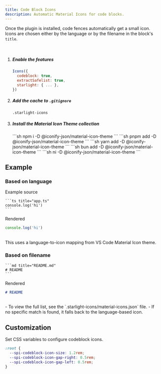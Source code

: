 ```yaml
---
title: Code Block Icons
description: Automatic Material Icons for code blocks.
---
```



Once the plugin is installed, code fences automatically get a small icon.
Icons are chosen either by the language or by the filename in the block's `title`.

<br />

<Steps>

1. ##### Enable the features

    ```js title="astro.config.mjs" ins={2-3}
    Icons({
      codeblock: true,
      extractSafelist: true,
      starlight: { ... },
    })
    ```

2. ##### Add the cache to `.gitignore`

    ```txt title=".gitignore"
    .starlight-icons
    ```

3. ##### Install the Material Icon Theme collection

    <Tabs syncKey="pkg-material-icons">
      <TabItem label="npm">
        ```sh
        npm i -D @iconify-json/material-icon-theme
        ```
      </TabItem>
      <TabItem label="pnpm">
        ```sh
        pnpm add -D @iconify-json/material-icon-theme
        ```
      </TabItem>
      <TabItem label="yarn">
        ```sh
        yarn add -D @iconify-json/material-icon-theme
        ```
      </TabItem>
      <TabItem label="bun">
        ```sh
        bun add -D @iconify-json/material-icon-theme
        ```
      </TabItem>
      <TabItem label="ni">
        ```sh
        ni -D @iconify-json/material-icon-theme
        ```
      </TabItem>
    </Tabs>

</Steps>

## Example

### Based on language

Example source

````mdx
```ts title="app.ts"
console.log('hi')
```
````

Rendered

```ts title="app.ts"
console.log('hi')
```

<br />

<Aside type="tip" icon="i-ph:lightbulb-bold">
  This uses a language-to-icon mapping from <Link href="https://github.com/material-extensions/vscode-material-icon-theme">VS Code Material Icon theme</Link>.
</Aside>

### Based on filename

````mdx
```md title="README.md"
# README
```
````

Rendered

```md title="README.md"
# README
```

<br />

<Aside type="tip" icon="i-ph:lightbulb-bold">
  - To view the full list, see the `.starlight-icons/material-icons.json` file.
  - If no specific match is found, it falls back to the language-based icon.
</Aside>

## Customization

Set CSS variables to configure codeblock icons.

```css title="src/styles/custom.css"
:root {
  --spi-codeblock-icon-size: 1.2rem;
  --spi-codeblock-icon-gap-right: 0.5rem;
  --spi-codeblock-icon-gap-left: 0.5rem;
}
```
